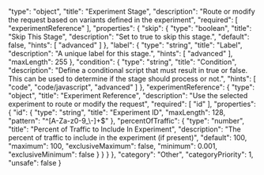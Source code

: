   "type": "object",
  "title": "Experiment Stage",
  "description": "Route or modify the request based on variants defined in the experiment",
  "required": [
    "experimentReference"
  ],
  "properties": {
    "skip": {
      "type": "boolean",
      "title": "Skip This Stage",
      "description": "Set to true to skip this stage.",
      "default": false,
      "hints": [
        "advanced"
      ]
    },
    "label": {
      "type": "string",
      "title": "Label",
      "description": "A unique label for this stage.",
      "hints": [
        "advanced"
      ],
      "maxLength": 255
    },
    "condition": {
      "type": "string",
      "title": "Condition",
      "description": "Define a conditional script that must result in true or false. This can be used to determine if the stage should process or not.",
      "hints": [
        "code",
        "code/javascript",
        "advanced"
      ]
    },
    "experimentReference": {
      "type": "object",
      "title": "Experiment Reference",
      "description": "Use the selected experiment to route or modify the request",
      "required": [
        "id"
      ],
      "properties": {
        "id": {
          "type": "string",
          "title": "Experiment ID",
          "maxLength": 128,
          "pattern": "^[A-Za-z0-9_\\-]+$"
        },
        "percentOfTraffic": {
          "type": "number",
          "title": "Percent of Traffic to Include In Experiment",
          "description": "The percent of traffic to include in the experiment (if present)",
          "default": 100,
          "maximum": 100,
          "exclusiveMaximum": false,
          "minimum": 0.001,
          "exclusiveMinimum": false
        }
      }
    }
  },
  "category": "Other",
  "categoryPriority": 1,
  "unsafe": false
}
